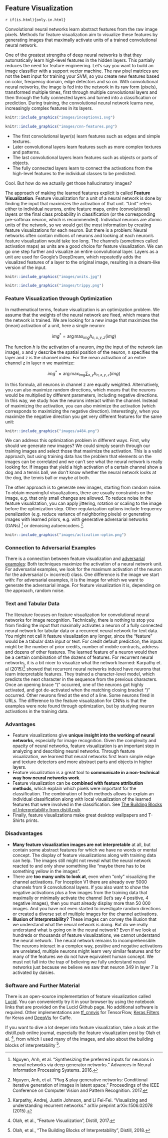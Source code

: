 ## Feature Visualization {#feature-visualization}

`r if(is.html){only.in.html}`


Convolutional neural networks learn abstract features from the raw image pixels.
Methods for feature visualization aim to visualize these features by generating images that maximally activate units of a trained convolutional neural network.

<!-- Background: Why feature visualization -->
One of the greatest strengths of deep neural networks is that they automatically learn high-level features in the hidden layers.
This partially reduces the need for feature engineering.
Let's say you want to build an image classifier with a support vector machine.
The raw pixel matrices are not the best input for training your SVM, so you create new features based on color, frequency domain, edge detectors and so on.
With convolutional neural networks, the image is fed into the network in its raw form (pixels), transformed multiple times, first through multiple convolutional layers and then through the fully connected layers and turned into a classification or prediction.
During training, the convolutional neural network learns new, increasingly complex features in its layers.

```r
knitr::include_graphics("images/inceptionv1.svg")
```
```r
knitr::include_graphics("images/cnn-features.png")
```

- The first convolutional layer(s) learn features such as edges and simple textures.
- Later convolutional layers learn features such as more complex textures and patterns.
- The last convolutional layers learn features such as objects or parts of objects.
- The fully connected layers learn to connect the activations from the high-level features to the individual classes to be predicted.

Cool.
But how do we actually get those hallucinatory images?

<!-- Feature Visualization explained-->
The approach of making the learned features explicit is called **Feature Visualization**.
Feature visualization for a unit of a neural network is done by finding the input that maximizes the activation of that unit.
"Unit" refers either to individual neurons, entire feature maps, entire (convolutional) layers or the final class probability in classification (or the corresponding pre-softmax neuron, which is recommended).
Individual neurons are atomic units of the network, so we would get the most information by creating feature visualizations for each neuron.
But there is a problem: 
Neural networks often contain millions of neurons and looking at each neuron's feature visualization would take too long.
The channels (sometimes called activation maps) as units are a good choice for feature visualization.
We can go one step further and visualize an entire convolutional layer.
Layers as a unit are used for Google's DeepDream, which repeatedly adds the visualized features of a layer to the original image, resulting in a dream-like version of the input.

```r
knitr::include_graphics("images/units.jpg")
```


```r
knitr::include_graphics("images/trippy.png")
```

### Feature Visualization through Optimization

In mathematical terms, feature visualization is an optimization problem.
We assume that the weights of the neural network are fixed, which means that the network is trained.
We are looking for a new image that maximizes the (mean) activation of a unit, here a single neuron:

$$img^*=\arg\max_{img}h_{n,x,y,z}(img)$$

The function $h$ is the activation of a neuron, *img* the input of the network (an image), x and y describe the spatial position of the neuron, n specifies the layer and z is the channel index.
For the mean activation of an entire channel z in layer n we maximize:

$$img^*=\arg\max_{img}\sum_{x,y}h_{n,x,y,z}(img)$$

In this formula, all neurons in channel z are equally weighted.
Alternatively, you can also maximize random directions, which means that the neurons would be multiplied by different parameters, including negative directions.
In this way, we study how the neurons interact within the channel.
Instead of maximizing the activation, you can also minimize the activation (which corresponds to maximizing the negative direction).
Interestingly, when you maximize the negative direction you get very different features for the same unit:

```r
knitr::include_graphics("images/a484.png")
```

<!-- Why not use training data? -->
We can address this optimization problem in different ways.
First, why should we generate new images?
We could simply search through our training images and select those that maximize the activation.
This is a valid approach, but using training data has the problem that elements on the images can be correlated and we can't see what the neural network is really looking for.
If images that yield a high activation of a certain channel show a dog and a tennis ball, we don't know whether the neural network looks at the dog, the tennis ball or maybe at both.

<!-- Direct optimization --> 
The other approach is to generate new images, starting from random noise.
To obtain meaningful visualizations, there are usually constraints on the image, e.g. that only small changes are allowed.
To reduce noise in the feature visualization, you can apply jittering, rotation or scaling to the image before the optimization step.
Other regularization options include frequency penalization (e.g. reduce variance of neighboring pixels) or generating images with learned priors, e.g. with generative adversarial networks (GANs) [^synthesize] or denoising autoencoders [^plugandplay].

```r
knitr::include_graphics("images/activation-optim.png")
```


### Connection to Adversarial Examples

There is a connection between feature visualization and [adversarial examples](#adversarial):
Both techniques maximize the activation of a neural network unit.
For adversarial examples, we look for the maximum activation of the neuron for the adversarial (= incorrect) class.
One difference is the image we start with:
For adversarial examples, it is the image for which we want to generate the adversarial image.
For feature visualization it is, depending on the approach, random noise.



### Text and Tabular Data

The literature focuses on feature visualization for convolutional neural networks for image recognition.
Technically, there is nothing to stop you from finding the input that maximally activates a neuron of a fully connected neural network for tabular data or a recurrent neural network for text data.
You might not call it feature visualization any longer, since the "feature" would be a tabular data input or text.
For credit default prediction, the inputs might be the number of prior credits, number of mobile contracts, address and dozens of other features.
The learned feature of a neuron would then be a certain combination of the dozens of features.
For recurrent neural networks, it is a bit nicer to visualize what the network learned:
Karpathy et. al (2015)[^viz-rnn] showed that recurrent neural networks indeed have neurons that learn interpretable features.
They trained a character-level model, which predicts the next character in the sequence from the previous characters.
Once an opening brace "(" occurred, one of the neurons got highly activated, and got de-activated when the matching closing bracket ")" occurred.
Other neurons fired at the end of a line.
Some neurons fired in URLs.
The difference to the feature visualization for CNNs is that the examples were note found through optimization, but by studying neuron activations in the training data.

### Advantages

- Feature visualizations give **unique insight into the working of neural networks**, especially for image recognition.
Given the complexity and opacity of neural networks, feature visualization is an important step in analyzing and describing neural networks.
Through feature visualization, we learned that neural networks first learn simple edge and texture detectors and more abstract parts and objects in higher layers.
- Feature visualization is a great tool to **communicate in a non-technical way how neural networks work**.
-  Feature visualization can be **combined with feature attribution methods**, which explain which pixels were important for the classification.
The combination of both methods allows to explain an individual classification along with local visualization of the learned features that were involved in the classification.
See [The Building Blocks of Interpretability from distill.pub](https://distill.pub/2018/building-blocks/).
- Finally, feature visualizations make great desktop wallpapers and T-Shirts prints.

### Disadvantages

- **Many feature visualization images are not interpretable** at all, but contain some abstract features for which we have no words or mental concept.
  The display of feature visualizations along with training data can help.
 The images still might not reveal what the neural network reacted to and only show something like "maybe there has to be something yellow in the images".
- There are **too many units to look at**, even when "only" visualizing the channel activations.
  For Inception V1 there are already over 5000 channels from 9 convolutional layers.
If you also want to show the negative activations plus a few images from the training data that maximally or minimally activate the channel (let's say 4 positive, 4 negative images), then you must already display more than 50 000 images.
  And you have not even started to investigate random directions or created a diverse set of multiple images for the channel activations.
- **Illusion of Interpretability?**
  These images can convey the illusion that we understand what the neural network is doing.
  But do we really understand what is going on in the neural network?
  Even if we look at hundreds or thousands of feature visualizations, we cannot understand the neural network.
 The neural network remains to incomprehensible: The neurons interact in a complex way, positive and negative activations are unrelated, multiple neurons might learn very similar features and for many of the features we do not have equivalent human concept.
  We must not fall into the trap of believing we fully understand neural networks just because we believe we saw that neuron 349 in layer 7 is activated by daisies. 




### Software and Further Material

There is an open-source implementation of feature visualization called [Lucid](https://github.com/tensorflow/lucid).
You can conveniently try it in your browser by using the notebook links that are provided on the Lucid Github page.
No additional software is required.
Other implementations are [tf_cnnvis](https://github.com/InFoCusp/tf_cnnvis) for TensorFlow, [Keras Filters](https://github.com/jacobgil/keras-filter-visualization) for Keras and [DeepVis](https://github.com/yosinski/deep-visualization-toolbox) for Caffe.


If you want to dive a lot deeper into feature visualization, take a look at the distill.pub online journal, especially the feature visualization post by Olah et al. [^distill-fv], from which I used many of the images, and also about the building blocks of interpretability [^distill-blocks].


[^distill-fv]: Olah, et al., "Feature Visualization", Distill, 2017.

[^distill-blocks]: Olah, et al., "The Building Blocks of Interpretability", Distill, 2018.

[^plugandplay]: Nguyen, Anh, et al. "Plug & play generative networks: Conditional iterative generation of images in latent space." Proceedings of the IEEE Conference on Computer Vision and Pattern Recognition. 2017.

[^synthesize]: Nguyen, Anh, et al. "Synthesizing the preferred inputs for neurons in neural networks via deep generator networks." Advances in Neural Information Processing Systems. 2016.

[^viz-rnn]: Karpathy, Andrej, Justin Johnson, and Li Fei-Fei. "Visualizing and understanding recurrent networks." arXiv preprint arXiv:1506.02078 (2015).

[^imagenet]: Olga Russakovsky*, Jia Deng*, Hao Su, Jonathan Krause, Sanjeev Satheesh, Sean Ma, Zhiheng Huang, Andrej Karpathy, Aditya Khosla, Michael Bernstein, Alexander C. Berg and Li Fei-Fei. (* = equal contribution) ImageNet Large Scale Visual Recognition Challenge. IJCV, 2015



